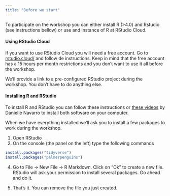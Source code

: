 ```yaml
---
title: "Before we start"
---
```


To participate on the workshop you can either install R (>4.0) and Rstudio (see instructions bellow) or use and instance of R at RStudio Cloud.

#### Using RStudio Cloud

If you want to use RStudio Cloud you will need a free account. Go to [rstudio.cloud/](https://rstudio.cloud/) and follow de instructions. Keep in mind that the free account has a 15 hours per month restrictions and you don't want to use it all before the workshop.

We'll provide a link to a pre-configured RStudio project during the workshop. You don't have to do anything else. 

#### Installing R and RStudio

To install R and RStudio you can follow these instructions or [these videos](https://www.youtube.com/playlist?list=PLRPB0ZzEYegOZivdelOuEn-R-XUN-DOjd) by Danielle Navarro to install both software on your computer.

When we have everything installed we'll ask you to install a few packages to work during the workshop. 

1. Open RStudio
2. On the console (the panel on the left) type the following commands

```r
install.packages("tidyverse")
install.packages("palmerpenguins")
```

4. Go to File -> New File -> R Markdown. Click on "Ok" to create a new file. RStudio will ask your permission to install several packages. Go ahead and do it. 

5. That's it. You can remove the file you just created.
